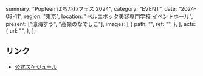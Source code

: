   summary: "Popteen ばちかわフェス 2024",
  category: "EVENT",
  date: "2024-08-11",
  region: "東京",
  location: "ベルエポック美容専門学校 イベントホール",
  present: ["涼海すう", "高嶺のなでしこ"],
  images: [
    {
      path: "",
      ref: "",
    },
  ],
  acts: {
    url: "",
  },
};

## リンク

- [公式スケジュール](https://takanenonadeshiko.jp/?p=2310)

